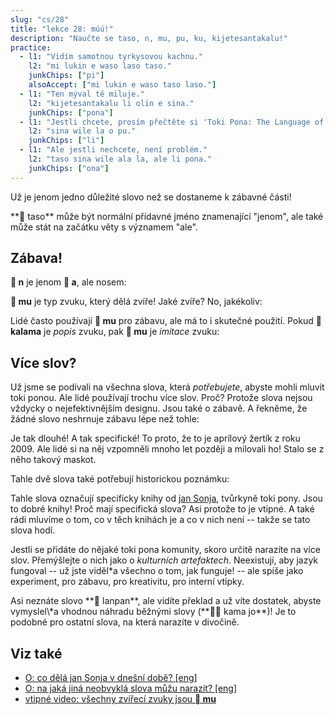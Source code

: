 ---
slug: "cs/28"
title: "lekce 28: múú!"
description: "Naučte se taso, n, mu, pu, ku, kijetesantakalu!"
practice:
  - l1: "Vidím samotnou tyrkysovou kachnu."
    l2: "mi lukin e waso laso taso."
    junkChips: ["pi"]
    alsoAccept: ["mi lukin e waso taso laso."]
  - l1: "Ten mýval tě miluje."
    l2: "kijetesantakalu li olin e sina."
    junkChips: ["pona"]
  - l1: "Jestli chcete, prosím přečtěte si 'Toki Pona: The Language of Good' od Sonji Lang."
    l2: "sina wile la o pu."
    junkChips: ["li"]
  - l1: "Ale jestli nechcete, není problém."
    l2: "taso sina wile ala la, ale li pona."
    junkChips: ["ona"]
---


Už je jenom jedno důležité slovo než se dostaneme k zábavné části!

<List>
  <Word sl="taso" m="ale, jenom" />
</List>
**󱥨 taso** může být normální přídavné jméno znamenající "jenom", ale také může stát na začátku věty s významem "ale".

<List>
  <Sentence sl="mi awen wan taso." m="Zůstávám sám." />
  <Sentence sl="taso mi awen pilin pona." m="Ale udržuji si dobrou náladu." />
</List>

## Zábava!

**󱦆 n** je jenom **󱤀 a**, ale nosem:

<List>
  <Word sl="n" m="hmm, umm" />
  <Sentence sl="n... mi sona ala." m="emmm... Nevím." />
</List>

**󱤹 mu** je typ zvuku, který dělá zvíře! Jaké zvíře? No, jakékoliv:

<List>
  <Word sl="mu" m="múú, mňau, haf, íhá..." />
  <Sentence sl="soweli mute! mu mu mu mu mu mu." m="Šest krav! <a target='_blank' href='https://www.youtube.com/watch?v=xxClPfZDn-E'>Múú múú múú múú múú múú</a>." />
</List>

Lidé často používají **󱤹 mu** pro zábavu, ale má to i skutečné použití. Pokud **󱤕 kalama** je *popis* zvuku, pak **󱤹 mu** je *imitace* zvuku:

<List>
  <Sentence sl="mi kute e kalama suli." m="Slyšela jsem hlasitý zvuk." />
  <Sentence sl="mi kute e mu suli." m="Slyšela jsem hlasitý prásk." />
</List>

## Více slov?

Už jsme se podívali na všechna slova, která *potřebujete*, abyste mohli mluvit toki ponou. Ale lidé používají trochu více slov. Proč? Protože slova nejsou vždycky o nejefektivnějším designu. Jsou také o zábavě. A řekněme, že žádné slovo neshrnuje zábavu lépe než tohle:

<List>
  <Word sl="kijetesantakalu" m="mýval; zvíře podobné mývalovi, jako fretka, červená panda, kynkažu" />
</List>

Je tak dlouhé! A tak specifické! To proto, že to je aprílový žertík z roku 2009. Ale lidé si na něj vzpomněli mnoho let později a milovali ho! Stalo se z něho takový maskot.

Tahle dvě slova také potřebují historickou poznámku:

<List>
  <Word sl="pu" m="(interagovat s) <i>Toki Pona: The Language of Good (2014)</i>, od jan Sonja" />
  <Word sl="ku" m="(interagovat s) <i>Toki Pona Dictionary (2021)</i>, od jan Sonja" />
</List>

Tahle slova označují specificky knihy od [jan Sonja](https://tokipona.org), tvůrkyně toki pony. Jsou to dobré knihy! Proč mají specifická slova? Asi protože to je vtipné. A také rádi mluvíme o tom, co v těch knihách je a co v nich není -- takže se tato slova hodí.

Jestli se přidáte do nějaké toki pona komunity, skoro určitě narazíte na více slov. Přemýšlejte o nich jako o *kulturních artefaktech*. Neexistují, aby jazyk fungoval -- už jste viděl\*a všechno o tom, jak funguje! -- ale spíše jako experiment, pro zábavu, pro kreativitu, pro interní vtípky.

<List>
  <Sentence sl="kijetesantakalu tonsi li lanpan ala lanpan e soko?" m="Ukradl nebinární mýval houbu?" />
</List>
Asi neznáte slovo **󱦅 lanpan**, ale vidíte překlad a už víte dostatek, abyste vymyslel\*a vhodnou náhradu běžnými slovy (**󱤖󱤓 kama jo**)! Je to podobné pro ostatní slova, na která narazíte v divočině.

<Practice exercises={frontmatter.practice} />

## Viz také
* [O: co dělá jan Sonja v dnešní době? [eng]](/en/jan-sonja/)
* [O: na jaká jiná neobvyklá slova můžu narazit? [eng]](/en/uncommon-words/)
* [vtipné video: všechny zvířecí zvuky jsou **󱤹 mu**](https://www.youtube.com/watch?v=zh-kLJI43xw)

